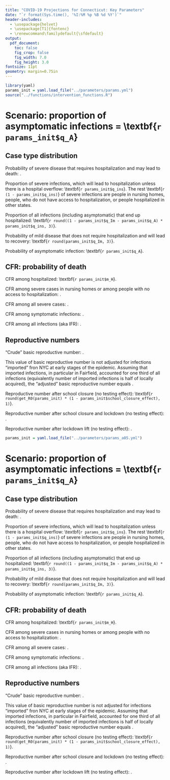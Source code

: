 ```yaml
---
title: "COVID-19 Projections for Connecticut: Key Parameters"
date: "`r format(Sys.time(), '%I:%M %p %B %d %Y')`"
header-includes:
  - \usepackage{helvet}
  - \usepackage[T1]{fontenc}
  - \renewcommand\familydefault{\sfdefault} 
output:
  pdf_document:
    toc: false
    fig_crop: false
    fig_width: 7.0
    fig_height: 3.0
fontsize: 11pt
geometry: margin=0.75in
---
```


```r
library(yaml)
params_init = yaml.load_file("../parameters/params.yml") 
source("../functions/intervention_functions.R")
```


# Scenario: proportion of asymptomatic infections = \textbf{`r params_init$q_A`}

## Case type distribution

Probability of severe disease that requires hospitalization and may lead to death: \textbf{`r round(1 - params_init$q_Im - params_init$q_A, 3)`}. 

Proportion of severe infections, which will lead to hospitalization unless there is a hospital overflow: \textbf{`r params_init$q_ins`}. The rest \textbf{`r (1 - params_init$q_ins)`} of severe infections are people in nursing homes, people, who do not have access to hospitalization, or people hospitalized in other states.

Proportion of all infections (including asymptomatic) that end up hospitalized: \textbf{`r round((1 - params_init$q_Im - params_init$q_A) * params_init$q_ins, 3)`}.

Probability of mild disease that does not require hospitalization and will lead to recovery: \textbf{`r round(params_init$q_Im, 3)`}. 

Probability of asymptomatic infection: \textbf{`r params_init$q_A`}. 


## CFR: probability of death

CFR among hospitalized: \textbf{`r params_init$m_H`}.

CFR among severe cases in nursing homes or among people with no access to hospitalization: \textbf{`r params_init$m_H * params_init$m_Is_mult`}.

CFR among all severe cases: \textbf{`r round( with(params_init, q_ins * m_H + (1 - q_ins) * m_H * m_Is_mult ), 2)`}.

CFR among symptomatic infections: \textbf{ `r round( with (params_init, (1 - q_A - q_Im) * (q_ins * m_H + (1 - q_ins) * m_H * m_Is_mult) / (1 - q_A) ), 3) `}.

CFR among all infections (aka IFR): \textbf{`r round( with (params_init, (1 - q_A - q_Im) * (q_ins * m_H + (1 - q_ins) * m_H * m_Is_mult) ), 3) `}. 


## Reproductive numbers 

"Crude" basic reproductive number: \textbf{`r round(get_R0(params_init), 1)`}.

This value of basic reproductive number is not adjusted for infections "imported" fron NYC at early stages of the epidemic. Assuming that imported infections, in particular in Fairfield, accounted for one third of all infections (equivalently number of imported infections is half of locally acquired), the "adjusted" basic reproductive number equals  \textbf{`r round(get_R0(params_init)/1.5, 1)`}.

Reproductive number after school closure (no testing effect): \textbf{`r round(get_R0(params_init) * (1 - params_init$school_closure_effect), 1)`}.

Reproductive number after school closure and lockdown (no testing effect): \textbf{`r round(get_R0(params_init) * (1 - params_init$school_closure_effect - params_init$lockdown_effect), 2)`}.

Reproductive number after lockdown lift (no testing effect): \textbf{`r round(get_R0(params_init) * (1 - params_init$school_closure_effect - params_init$distancing_effect), 2)`}.

\clearpage





```r
params_init = yaml.load_file("../parameters/params_a05.yml") 
```


# Scenario: proportion of asymptomatic infections = \textbf{`r params_init$q_A`}

## Case type distribution

Probability of severe disease that requires hospitalization and may lead to death: \textbf{`r round(1 - params_init$q_Im - params_init$q_A, 3)`}. 

Proportion of severe infections, which will lead to hospitalization unless there is a hospital overflow: \textbf{`r params_init$q_ins`}. The rest \textbf{`r (1 - params_init$q_ins)`} of severe infections are people in nursing homes, people, who do not have access to hospitalization, or people hospitalized in other states.

Proportion of all infections (including asymptomatic) that end up hospitalized: \textbf{`r round((1 - params_init$q_Im - params_init$q_A) * params_init$q_ins, 3)`}.

Probability of mild disease that does not require hospitalization and will lead to recovery: \textbf{`r round(params_init$q_Im, 3)`}. 

Probability of asymptomatic infection: \textbf{`r params_init$q_A`}. 


## CFR: probability of death

CFR among hospitalized: \textbf{`r params_init$m_H`}.

CFR among severe cases in nursing homes or among people with no access to hospitalization: \textbf{`r params_init$m_H * params_init$m_Is_mult`}.

CFR among all severe cases: \textbf{`r round( with(params_init, q_ins * m_H + (1 - q_ins) * m_H * m_Is_mult ), 2)`}.

CFR among symptomatic infections: \textbf{ `r round( with (params_init, (1 - q_A - q_Im) * (q_ins * m_H + (1 - q_ins) * m_H * m_Is_mult) / (1 - q_A) ), 3) `}.

CFR among all infections (aka IFR): \textbf{`r round( with (params_init, (1 - q_A - q_Im) * (q_ins * m_H + (1 - q_ins) * m_H * m_Is_mult) ), 3) `}. 


## Reproductive numbers 

"Crude" basic reproductive number: \textbf{`r round(get_R0(params_init), 1)`}.

This value of basic reproductive number is not adjusted for infections "imported" fron NYC at early stages of the epidemic. Assuming that imported infections, in particular in Fairfield, accounted for one third of all infections (equivalently number of imported infections is half of locally acquired), the "adjusted" basic reproductive number equals  \textbf{`r round(get_R0(params_init)/1.5, 1)`}.

Reproductive number after school closure (no testing effect): \textbf{`r round(get_R0(params_init) * (1 - params_init$school_closure_effect), 1)`}.

Reproductive number after school closure and lockdown (no testing effect): \textbf{`r round(get_R0(params_init) * (1 - params_init$school_closure_effect - params_init$lockdown_effect), 2)`}.

Reproductive number after lockdown lift (no testing effect): \textbf{`r round(get_R0(params_init) * (1 - params_init$school_closure_effect - params_init$distancing_effect), 2)`}.






 <!-- ### Version:  -->
 <!-- Code version reference: `r system("git rev-parse HEAD", intern=TRUE)` -->






